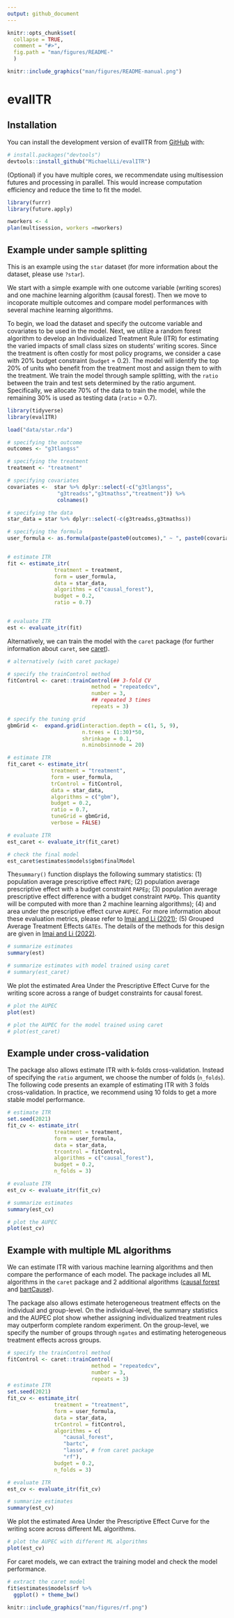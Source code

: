 ```yaml
---
output: github_document
---
```


<!-- README.md is generated from README.Rmd. Please edit that file -->

```r
knitr::opts_chunk$set(
  collapse = TRUE,
  comment = "#>",
  fig.path = "man/figures/README-"
  )
```


```r
knitr::include_graphics("man/figures/README-manual.png")
```

# evalITR

<!-- badges: start -->
<!-- badges: end -->

## Installation

You can install the development version of evalITR from [GitHub](https://github.com/) with:

``` r
# install.packages("devtools")
devtools::install_github("MichaelLLi/evalITR")
```


(Optional) if you have multiple cores, we recommendate using multisession futures and processing in parallel. This would increase computation efficiency and reduce the time to fit the model. 

```r
library(furrr)
library(future.apply)

nworkers <- 4
plan(multisession, workers =nworkers)
```



## Example under sample splitting


This is an example using the `star` dataset (for more information about the dataset, please use `?star`). 

We start with a simple example with one outcome variable (writing scores) and one machine learning algorithm (causal forest). Then we move to incoporate multiple outcomes and compare model performances with several machine learning algorithms. 


To begin, we load the dataset and specify the outcome variable and covariates to be used in the model. Next, we utilize a random forest algorithm to develop an Individualized Treatment Rule (ITR) for estimating the varied impacts of small class sizes on students' writing scores.  Since the treatment is often costly for most policy programs, we consider a case with 20% budget constraint (`budget` = 0.2). The model will identify the top 20% of units who benefit from the treatment most and assign them to with the treatment. We train the model through sample splitting, with the `ratio` between the train and test sets determined by the ratio argument. Specifically, we allocate 70% of the data to train the model, while the remaining 30% is used as testing data (`ratio` = 0.7).


```r
library(tidyverse)
library(evalITR)

load("data/star.rda")

# specifying the outcome
outcomes <- "g3tlangss"

# specifying the treatment
treatment <- "treatment"

# specifying covariates
covariates <-  star %>% dplyr::select(-c("g3tlangss",
                "g3treadss","g3tmathss","treatment")) %>% 
                colnames()

# specifying the data
star_data = star %>% dplyr::select(-c(g3treadss,g3tmathss))

# specifying the formula
user_formula <- as.formula(paste(paste0(outcomes)," ~ ", paste0(covariates, collapse = "+"), " + treatment"))


# estimate ITR 
fit <- estimate_itr(
               treatment = treatment,
               form = user_formula,
               data = star_data,
               algorithms = c("causal_forest"),
               budget = 0.2,
               ratio = 0.7)


# evaluate ITR 
est <- evaluate_itr(fit)
```

Alternatively, we can train the model with the `caret` package (for further information about `caret`, see [caret](http://topepo.github.io/caret/index.html)). 

```r
# alternatively (with caret package)

# specify the trainControl method
fitControl <- caret::trainControl(## 3-fold CV
                           method = "repeatedcv",
                           number = 3,
                           ## repeated 3 times
                           repeats = 3)

# specify the tuning grid
gbmGrid <-  expand.grid(interaction.depth = c(1, 5, 9), 
                        n.trees = (1:30)*50, 
                        shrinkage = 0.1,
                        n.minobsinnode = 20)

# estimate ITR
fit_caret <- estimate_itr(
              treatment = "treatment",
              form = user_formula,
              trControl = fitControl,
              data = star_data,
              algorithms = c("gbm"),
              budget = 0.2,
              ratio = 0.7,
              tuneGrid = gbmGrid,
              verbose = FALSE)

# evaluate ITR
est_caret <- evaluate_itr(fit_caret)

# check the final model
est_caret$estimates$models$gbm$finalModel
```

The`summary()` function displays the following summary statistics: (1) population average prescriptive effect `PAPE`; (2) population average prescriptive effect with a budget constraint `PAPEp`; (3) population average prescriptive effect difference with a budget constraint `PAPDp`. This quantity will be computed with more than 2 machine learning algorithms); (4) and area under the prescriptive effect curve `AUPEC`. For more information about these evaluation metrics, please refer to [Imai and Li (2021)](https://arxiv.org/abs/1905.05389); (5) Grouped Average Treatment Effects `GATEs`.  The details of the methods for this design are given in [Imai and Li (2022)](https://arxiv.org/abs/2203.14511).


```r
# summarize estimates
summary(est)

# summarize estimates with model trained using caret
# summary(est_caret)
```


We plot the estimated Area Under the Prescriptive Effect Curve for the writing score across a range of budget constraints for causal forest.

```r
# plot the AUPEC 
plot(est)

# plot the AUPEC for the model trained using caret
# plot(est_caret)
```

## Example under cross-validation

The package also allows estimate ITR with k-folds cross-validation. Instead of specifying the `ratio` argument, we choose the number of folds (`n_folds`). The following code presents an example of estimating ITR with 3 folds cross-validation. In practice, we recommend using 10 folds to get a more stable model performance. 

```r
# estimate ITR 
set.seed(2021)
fit_cv <- estimate_itr(
               treatment = treatment,
               form = user_formula,
               data = star_data,
               trcontrol = fitControl,
               algorithms = c("causal_forest"),
               budget = 0.2,
               n_folds = 3)

# evaluate ITR 
est_cv <- evaluate_itr(fit_cv)

# summarize estimates
summary(est_cv)

# plot the AUPEC 
plot(est_cv)
```


## Example with multiple ML algorithms

We can estimate ITR with various machine learning algorithms and then compare the performance of each model. The package includes all ML algorithms in the  `caret` package and 2 additional algorithms ([causal forest](https://grf-labs.github.io/grf/reference/causal_forest.html) and [bartCause](https://cran.r-project.org/web/packages/bartCause/index.html)).

The package also allows estimate heterogeneous treatment effects on the individual and group-level. On the individual-level, the summary statistics and the AUPEC plot show whether assigning individualized treatment rules may outperform complete random experiment. On the group-level, we specify the number of groups through `ngates` and estimating heterogeneous treatment effects across groups. 


```r
# specify the trainControl method
fitControl <- caret::trainControl(
                           method = "repeatedcv",
                           number = 3,
                           repeats = 3)
# estimate ITR
set.seed(2021)
fit_cv <- estimate_itr(
               treatment = "treatment",
               form = user_formula,
               data = star_data,
               trControl = fitControl,
               algorithms = c(
                  "causal_forest", 
                  "bartc",
                  "lasso", # from caret package
                  "rf"), 
               budget = 0.2,
               n_folds = 3)

# evaluate ITR
est_cv <- evaluate_itr(fit_cv)

# summarize estimates
summary(est_cv)
```

We plot the estimated Area Under the Prescriptive Effect Curve for the writing score across different ML algorithms.


```r
# plot the AUPEC with different ML algorithms
plot(est_cv)
```


For caret models, we can extract the training model and check the model performance. 

```r
# extract the caret model
fit$estimates$models$rf %>% 
  ggplot() + theme_bw() 
```

```r
knitr::include_graphics("man/figures/rf.png")
```

